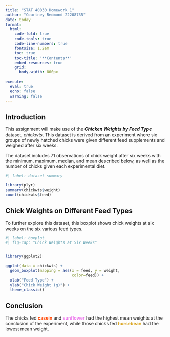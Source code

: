 ```yaml
---
title: "STAT 40830 Homework 1"
author: "Courtney Redmond 22208735"
date: today
format:
  html:
    code-fold: true
    code-tools: true
    code-line-numbers: true
    fontsize: 1.2em
    toc: true
    toc-title: '**Contents**'
    embed-resources: true
    grid:
      body-width: 800px
      
execute: 
  eval: true
  echo: false
  warning: false
---
```


## Introduction

This assignment will make use of the ***Chicken Weights by Feed Type*** dataset, *chickwts*. This dataset is derived from an experiment where six groups of newly hatched chicks were given different feed supplements and weighed after six weeks.

The dataset includes 71 observations of chick weight after six weeks with the minimum, maximum, median, and mean described below, as well as the number of chicks given each experimental diet.

```r
#| label: dataset summary

library(plyr)
summary(chickwts$weight)
count(chickwts$feed)

```

## Chick Weights on Different Feed Types

To further explore this dataset, this boxplot shows chick weights at six weeks on the six various feed types.

```r

#| label: boxplot
#| fig-cap: "Chick Weights at Six Weeks"


library(ggplot2)

ggplot(data = chickwts) + 
  geom_boxplot(mapping = aes(x = feed, y = weight, 
                             color=feed)) +
  xlab("Feed Type") + 
  ylab("Chick Weight (g)") +
  theme_classic()

```


## Conclusion

The chicks fed [**casein**]{style="color: orangered;"} and [**sunflower**]{style="color:violet;"} had the highest mean weights at the conclusion of the experiment, while those chicks fed [**horsebean**]{style="color:goldenrod;"} had the lowest mean weight.
